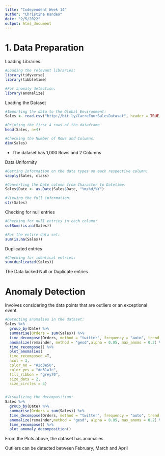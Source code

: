 ---
title: "Independent Week 14"
author: "Christine Kandeo"
date: "2/5/2022"
output: html_document
---

 
# 1. Data Preparation

Loading Libraries
``` {r}
#Loading the relevant libraries:
library(tidyverse)
library(tibbletime)

#For anomaly detection:
library(anomalize)


```


Loading the Dataset
```{r}
#Importing the data to the Global Environment:
Sales <- read.csv("http://bit.ly/CarreFourSalesDataset", header = TRUE, sep = ",")

#Printing the first 4 rows of the dataframe
head(Sales, n=4)

```


```{r}
#Checking the Number of Rows and Columns:
dim(Sales)

```

- The dataset has 1,000 Rows and 2 Columns


Data Uniformity
```{r}
#Getting Information on the data types on each respective column:
sapply(Sales, class)

```

```{r}
#Converting the Date column from Character to Datetime:
Sales$Date <- as.Date(Sales$Date, "%m/%d/%Y")

```


```{r}
#Viewing the full information:
str(Sales)
```

Checking for null entries
```{r}
#Checking for null entries in each column:
colSums(is.na(Sales))

#For the entire data set: 
sum(is.na(Sales))

```
Duplicated entries
```{r}
#Checking for identical entries:
sum(duplicated(Sales))

```
The Data lacked Null or Duplicate entries


# Anomaly Detection

Involves considering the data points that are outliers or an exceptional event.


```{r}
#Detecting anomalies in the dataset:
Sales %>%
  group_by(Date) %>%
  summarise(Orders = sum(Sales)) %>%
  time_decompose(Orders, method = "twitter", frequency = "auto", trend = "auto") %>%
  anomalize(remainder, method = "gesd",alpha = 0.05, max_anoms = 0.2) %>%
  time_recompose() %>%
  plot_anomalies(
  time_recomposed =T,
  ncol = 3,
  color_no = "#2c3e50",
  color_yes = "#e31a1c",
  fill_ribbon = "grey70",
  size_dots = 2,
  size_circles = 4)
 
```


```{r}
#Visualizing the decomposition:
Sales %>%
  group_by(Date) %>%
  summarise(Orders = sum(Sales)) %>%
  time_decompose(Orders, method = "twitter", frequency = "auto", trend = "auto") %>%
  anomalize(remainder,method = "gesd", alpha = 0.05, max_anoms = 0.2) %>%
  time_recompose() %>%
  plot_anomaly_decomposition()

```

From the Plots above, the dataset has anomalies.

Outliers can be detected between February, March and April

